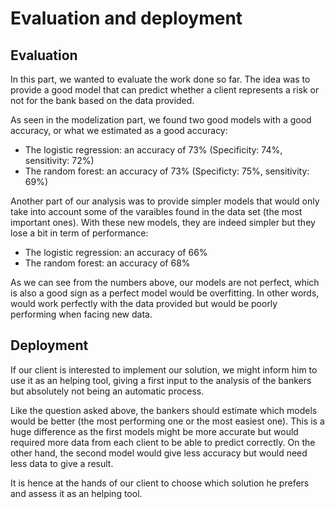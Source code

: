 # Evaluation and deployment

## Evaluation

In this part, we wanted to evaluate the work done so far. The idea was to provide a good model that can predict whether a client represents a risk or not for the bank based on the data provided.

As seen in the modelization part, we found two good models with a good accuracy, or what we estimated as a good accuracy:

- The logistic regression: an accuracy of 73% (Specificity: 74%, sensitivity: 72%)
- The random forest: an accuracy of 73% (Specificty: 75%, sensitivity: 69%)

Another part of our analysis was to provide simpler models that would only take into account some of the varaibles found in the data set (the most important ones). With these new models, they are indeed simpler but they lose a bit in term of performance:

- The logistic regression: an accuracy of 66%
- The random forest: an accuracy of 68%

As we can see from the numbers above, our models are not perfect, which is also a good sign as a perfect model would be overfitting. In other words, would work perfectly with the data provided but would be poorly performing when facing new data. 

## Deployment

If our client is interested to implement our solution, we might inform him to use it as an helping tool, giving a first input to the analysis of the bankers but absolutely not being an automatic process.

Like the question asked above, the bankers should estimate which models would be better (the most performing one or the most easiest one). This is a huge difference as the first models might be more accurate but would required more data from each client to be able to predict correctly. On the other hand, the second model would give less accuracy but would need less data to give a result.

It is hence at the hands of our client to choose which solution he prefers and assess it as an helping tool.

